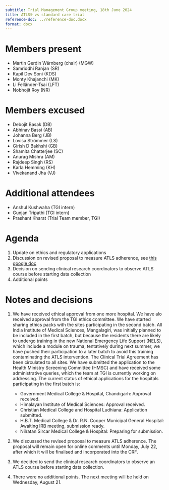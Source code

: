 ```yaml
---
subtitle: Trial Management Group meeting, 18th June 2024
title: ATLS® vs standard care trial
reference-doc: ../reference-doc.docx
format: docx
---
```


# Members present

-   Martin Gerdin Wärnberg (chair) (MGW)
-   Samriddhi Ranjan (SR)
-   Kapil Dev Soni (KDS)
-   Monty Khajanchi (MK)
-   Li Felländer-Tsai (LFT)
-   Nobhojit Roy (NR)

# Members excused

-   Debojit Basak (DB)
-   Abhinav Bassi (AB)
-   Johanna Berg (JB)
-   Lovisa Strömmer (LS)
-   Girish D Bakhshi (GB)
-   Shamita Chatterjee (SC)
-   Anurag Mishra (AM)
-   Rajdeep Singh (RS)
-   Karla Hemming (KH)
-   Vivekanand Jha (VJ)

# Additional attendees

- Anshul Kushwaha (TGI intern)
- Gunjan Tripathi (TGI intern) 
- Prashant Kharat (Trial Team member, TGI)

# Agenda

1. Update on ethics and regulatory applications
2. Discussion on revised proposal to measure ATLS adherence, see [this google doc](https://docs.google.com/document/d/1-kXmFWrOQnt6U1R9HjhnRb45anaOwQXO/edit)
3. Decision on sending clinical research coordinators to observe ATLS course before starting data collection
4. Additional points

# Notes and decisions

1. We have received ethical approval from one more hospital. We have alo received approval from the TGI ethics committee. We have started sharing ethics packs with the sites participating in the second batch. All India Institute of Medical Sciences, Mangalagiri, was initially planned to be included in the first batch, but because the residents there are likely to undergo training in the new National Emergency Life Support (NELS), which include a module on trauma, tentatively during next summer, we have pushed their participation to a later batch to avoid this training contaminating the ATLS intervention. The Clinical Trial Agreement has been circulated to all sites. We have submitted the application to the Health Ministry Screening Committee (HMSC) and have received some administrative queries, which the team at TGI is currently working on addressing. The current status of ethical applications for the hospitals participating in the first batch is:

    - Government Medical College & Hospital, Chandigarh: Approval received.
    - Himalayan Institute of Medical Sciences: Approval received.
    - Christian Medical College and Hospital Ludhiana: Application submitted.
    - H.B.T. Medical College & Dr. R.N. Cooper Municipal General Hospital: Awaiting IRB meeting, submission ready. 
    - Nilratan Sircar Medical College & Hospital: Preparing for submission.

2. We discussed the revised proposal to measure ATLS adherence. The proposal will remain open for online comments until Monday, July 22, after which it will be finalised and incorporated into the CRF.
3. We decided to send the clinical research coordinators to observe an ATLS course before starting data collection.
4. There were no additional points. The next meeting will be held on Wednesday, August 21.